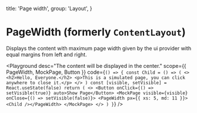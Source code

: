 
  title: 'Page width',
  group: 'Layout',
}

# PageWidth (formerly `ContentLayout`)

Displays the content with maximum page width given by the ui provider with equal margins from left and right.

<Playground
  desc="The content will be displayed in the center."
  scope={{ PageWidth, MockPage, Button }}
  code={`
() => {
  const Child = () => (
    <>
      <h2>Hello, Everyone.</h2>
      <p>This is a simulated page, you can click anywhere to close it.</p>
    </>
  )
  const [visible, setVisible] = React.useState(false)
  return (
    <>
      <Button onClick={() => setVisible(true)} auto>Show Page</Button>
      <MockPage visible={visible} onClose={() => setVisible(false)}>
        <PageWidth px={{ xs: 5, md: 11 }}><Child /></PageWidth>
      </MockPage>
    </>
  )
}
`}
/>

<Attributes component="PageWidth" edit="/app/components/page-width.mdx"></Attributes>
